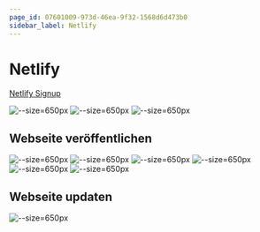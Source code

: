 ```yaml
---
page_id: 07601009-973d-46ea-9f32-1568d6d473b0
sidebar_label: Netlify
---
```



# Netlify

[Netlify Signup](https://app.netlify.com/signup)

![--size=650px](./images/01-netlify-signup.png)
![--size=650px](./images/02-netlify-signup-questions.png)
![--size=650px](./images/03-netlify-drop-start.png)

## Webseite veröffentlichen

![--size=650px](./images/04-netlify-deploy.png)
![--size=650px](./images/05-netlify-get-startet.png)
![--size=650px](./images/06-netlify-go-to-page.png)
![--size=650px](./images/07-netlify-configure.png)
![--size=650px](./images/08-netlify-change-name.png)
![--size=650px](./images/09-netlify-url.png)
## Webseite updaten

![--size=650px](./images/10-netlify-update.png)